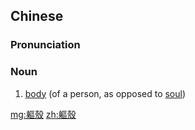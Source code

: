 ==Chinese==
{{zh-forms|s=躯壳}}

===Pronunciation===
{{zh-pron
|m=qū殼
|c=keoi1 hok3
|mn=qz,tw,xm:khu-khak/zz:khi-khak
|cat=n
}}

===Noun===
{{zh-noun}}

# [[body]] (of a person, as opposed to [[soul]])

[[mg:軀殼]]
[[zh:軀殼]]